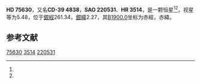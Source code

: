 {{Starbox begin
| name = HD 75630
}}
{{Starbox observe
| epoch = [[J2000.0|J2000.0]]
| constell = {{星座名待查}}<ref name=SIMBAD>{{cite web
 | url=http://simbad.u-strasbg.fr/simbad/sim-id?Ident=HR+3514
 | title=Pulsating variable Star
 | publisher=Centre de Données astronomiques de Strasbourg
 | work=SIMBAD
 | accessdate=2012-07-13
 | archive-date=2016-03-18
 | archive-url=https://web.archive.org/web/20160318105757/http://simbad.u-strasbg.fr/simbad/sim-id?Ident=HR+3514
 | dead-url=no
 }}</ref><ref name=DATA>{{cite web
 | url=http://vizier.u-strasbg.fr/viz-bin/VizieR-5?-out.add=.&-source=5050&-corr=PK=HR&-out.max=9999&HR=3514
 | title=VizieR Detailed Page
 | accessdate=2012-07-13
 | archive-date=2016-03-04
 | archive-url=https://web.archive.org/web/20160304224734/http://vizier.u-strasbg.fr/viz-bin/VizieR-5?-out.add=.&-source=5050&-corr=PK=HR&-out.max=9999&HR=3514
 | dead-url=no
 }}</ref>
| 星官 = 
| ra = {{RA|8|49|39.2}}<ref name=SIMBAD /><ref name=DATA />
| dec = {{DEC|-40|19|14}}<ref name=SIMBAD /><ref name=DATA />
| appmag_v = 5.48<ref name=SIMBAD /><ref name=DATA />
}}
{{Starbox character
| class = A2/3IV<ref name=SIMBAD /><ref name=DATA />
| b-v = 0.06<ref name=SIMBAD /><ref name=DATA />
| u-b = 0.13<ref name=SIMBAD /><ref name=DATA />
| r-i = <ref name=SIMBAD /><ref name=DATA />
| variable = 
}}
{{Starbox astrometry
| radial_v = 0.13
| prop_mo_ra = 17
| parallax = 0.036
| p_error = 
}}
{{Starbox catalog
| names =CD-39 4838，[[SAO星表|SAO]] 220531，[[HD星表|HD]] 75630，[[HR星表|HR]] 3514}}
{{Starbox reference |Simbad=HR+3514}}
{{Starbox end}}

'''HD 75630'''，又名'''CD-39 4838'''，'''SAO 220531'''、'''HR 3514'''，是一颗恒星<ref name=SIMBAD /><ref name=DATA />，视星等为5.48，位于[[銀道座標系|銀經]]261.34，[[銀道座標系|銀緯]]2.27，其[[B1900.0|B1900.0]]坐标为赤經{{RA|8|45|55.7}}，赤緯{{DEC|-39|2.27|52}}。

== 参考文献 ==
{{reflist}}

{{star-stub}}

[[Category:HD和HDE天體|75630]]
[[Category:HR天體|3514]]
[[Category:SAO天體|220531]]